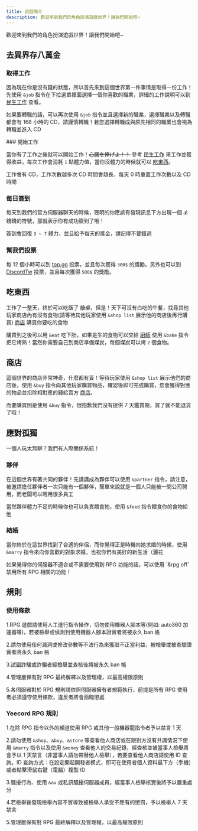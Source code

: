 ```yaml
---
title: 遊戲簡介
description: 歡迎來到我們的角色扮演遊戲世界！讓我們開始吧~
---
```


歡迎來到我們的角色扮演遊戲世界！讓我們開始吧~

## 去異界存八萬金

<Steps>
<Step>

### 取得工作

因為現在你是沒有錢的狀態，所以首先來到這個世界第一件事情是取得一份工作！先使用 `&job` 指令在下拉選單裡面選擇一個你喜歡的職業，詳細的工作說明可以到 [民生工作](./jobs) 查看。

如果要轉職的話，可以再次使用 `&job` 指令並且選擇新的職業，選擇職業以及轉職都會有 168 小時的 CD，請謹慎轉職！若您選擇轉職成與原先相同的職業也會視為轉職並進入 CD

</Step>
<Step>
### 開始工作

當你有了工作之後就可以開始工作！~~心臓を捧げよ！！~~ 參考 [民生工作](/docs/rpg/jobs) 來工作並獲得收益，每次工作會消耗 `1` 點體力值，當你沒體力的時候就可以 [吃東西](#吃東西)。

工作會有 CD，工作次數越多次 CD 時間會越長，每天 0 時重置工作次數以及 CD 時間

</Step>
<Step>

### 每日簽到

每天到我們的官方伺服器聊天的時候，聰明的你應該有發現訊息下方出現一個 `💰` 錢錢的符號，那就表示你有成功簽到了哦！

簽到會回復 `3 ~ 7` 體力，並且給予每天的獎金，請記得不要錯過

</Step>
<Step>

### 幫我們投票

每 12 個小時可以到 [top.gg](https://yeecord.com/topgg) 投票，並且每次獲得 `300$` 的獎勵，另外也可以到 [DiscordTw](https://yeecord.com/dst) 投票，並且每次獲得 `500$` 的獎勵。

</Step>
</Steps>

## 吃東西

工作了一整天，終於可以吃飯了 ~~敲桌~~，但是！天下可沒有白吃的午餐，找尋其他玩家商店內有沒有食物(請等待其他玩家使用 `&shop list` 展示他的商店後再行購買) [商店](#商店) 購買你要吃的食物

購買到之後可以用 `&eat` 吃下肚，如果是生的食物可以交給 [廚師](/docs/rpg/jobs#燒烤) 使用 `&bake` 指令把它烤熟！當然你需要自己到商店準備煤炭，每個煤炭可以烤 `2` 個食物。

## 商店

這個世界的商店非常神奇，什麼都有賣！等待玩家使用 `&shop list` 展示他們的商店後，使用 `&buy` 指令向其他玩家購買物品，確認後即可完成購買，您會獲得對應的物品並扣除相對應的錢給賣方 [商店](/docs/rpg/shop/)。



而要購買則是使用 `&buy` 指令，很抱歉我們沒有提供 7 天鑑賞期，買了就不能退貨了哦！

## 應對孤獨

一個人玩太無聊？我們有人際關係系統！

<Steps>
<Step>

### 夥伴

在這個世界有著共同的夥伴！先講講成為夥伴可以使用 `&partner` 指令，請注意，被邀請擔任夥伴者一次只能有一個夥伴，簡單來說就是一個人只能被一間公司聘用，而老闆可以聘用很多員工

當然夥伴體力不足的時候你也可以負責餵食牠，使用 `&feed` 指令餵食你的食物給他

</Step>
<Step>

### 結婚

當你終於在這世界找到了合適的伴侶，而你覺得正是時機向她求婚的時候，使用 `&marry` 指令來向你喜歡的對象求婚，也祝你們有美好的新生活（灑花

</Step>
</Steps>

<Info title="我想先告知你">
  如果覺得你的伺服器不適合或不需要使用到 RPG 功能的話，可以使用 `&rpg off`
  禁用所有 RPG 相關的功能！
</Info>



## 規則

### 使用條款

1.RPG 遊戲請使用人工進行指令操作，切勿使用機器人腳本等(例如: auto360 加速器等)，若被檢舉或偵測到使用機器人腳本證實者將被永久 ban 帳

2.請勿使用任何漏洞或修改參數等不法行為來獲取不正當利益，被檢舉或被查驗證實者將永久 ban 帳

3.試圖詐騙或詐騙者經檢舉並查核後將被永久 ban 帳

4.管理層保有對 RPG 最終解釋以及管理權，以最高權限原則

5.各伺服器對於 RPG 規則請依照伺服器擁有者規範執行，前提是所有 RPG 使用者必須遵守使用條款，違反者將會面臨懲處

### Yeecord RPG 規則

1.在除 RPG 指令以外的頻道使用 RPG 或其他一般機器龍指令者予以禁言 1 天

2.請勿使用 `&shop`、`&buy`、`&store` 等查看他人商店或在跟對方沒有共識情況下使用 `&marry` 指令以及使用 `&money` 查看他人的交易紀錄，經查核並被當事人檢舉將會予以 1 天禁言（非當事人請勿帶替他人檢舉），若要查看他人商店請使用 ID 查詢。ID 查詢方式：在設定開起開發者模式，即可在使用者個人資料最下方（手機）或者點擊滑鼠右鍵（電腦）複製 ID

3.騷擾行為、使用 `&av` 或私訊騷擾伺服器成員，經當事人檢舉核實後將予以嚴重處分

4.若檢舉後發現檢舉內容不實導致被檢舉人承受不應有的懲罰，予以檢舉人 7 天禁言

5.管理層保有對 RPG 最終解釋以及管理權，以最高權限原則


